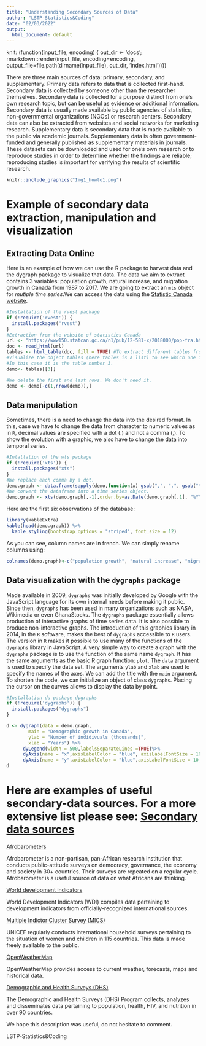 ```yaml
---
title: "Understanding Secondary Sources of Data"
author: "LSTP-Statistics&Coding"
date: "02/03/2022"
output:
  html_document: default
---
```

knit: (function(input_file, encoding) {
  out_dir <- 'docs';
  rmarkdown::render(input_file,
 encoding=encoding,
 output_file=file.path(dirname(input_file), out_dir, 'index.html'))})
 
There are three main sources of data: primary, secondary, and supplementary. Primary data refers to data that is collected first-hand. Secondary data is collected by someone other than the researcher themselves. Secondary data is collected for a purpose distinct from one’s own research topic, but can be useful as evidence or additional information. Secondary data is usually made available by public agencies of statistics, non-governmental organizations (NGOs) or research centers. Secondary data can also be extracted from websites and social networks for marketing research. Supplementary data is secondary data that is made available to the public via academic journals. Supplementary data is often government-funded and generally published as supplementary materials in journals. These datasets can be downloaded and used for one’s own research or to reproduce studies in order to determine whether the findings are reliable; reproducing studies is important for verifying the results of scientific research. 


```r
knitr::include_graphics("Img1_howto1.png")
```

# Example of secondary data extraction, manipulation and visualization
## Extracting Data Online

Here is an example of how we can use the R package to harvest data and the dygraph package to visualize that data. The data we aim to extract contains 3 variables: population growth, natural increase, and migration growth in Canada from 1987 to 2017. We are going to extract an `mts` object for _mutiple time series_.We can access the data using the [Statistic Canada website](https://www150.statcan.gc.ca/n1/pub/12-581-x/2018000/pop-fra.htm). 

```r
#Installation of the rvest package
if (!require('rvest')) {
  install.packages("rvest")
}
#Extraction from the website of statistics Canada
url <- "https://www150.statcan.gc.ca/n1/pub/12-581-x/2018000/pop-fra.htm"
doc <- read_html(url)
tables <- html_table(doc, fill = TRUE) #To extract different tables from the website
#Visualize the object tables (here tables is a list) to see which one is targeted.
#In this case it is the table number 3.
demo<- tables[[3]]

#We delete the first and last rows. We don't need it.
demo <- demo[-c(1,nrow(demo)),]

```

## Data manipulation

Sometimes, there is a need to change the data into the desired format.
In this, case we have to change the data from character to numeric values as in `R`, decimal values are specified with a dot (.) and not a comma (,). To show the evolution with a graphic, we also have to change the data into temporal series.

```r
#Intallation of the wts package
if (!require('xts')) {
  install.packages("xts")
}
#We replace each comma by a dot.
demo.graph <- data.frame(sapply(demo,function(x) gsub(",", ".", gsub("\\.", "",x))))
#We convert the dataframe into a time series object.
demo.graph <- xts(demo.graph[,-1],order.by=as.Date(demo.graph[,1], "%Y"))
```


Here are the first six observations of the database: 

```r
library(kableExtra)
kable(head(demo.graph)) %>%
  kable_styling(bootstrap_options = "striped", font_size = 12)
```

As you can see, column names are in french. We can simply rename columns using:

```r
colnames(demo.graph)<-c("population growth", "natural increase", "migration growth")
```

## Data visualization with the `dygraphs` package

Made available in 2009, `dygraphs` was initially developed by Google with the JavaScript language for its own internal needs before making it public. Since then, `dygraphs` has been used in many organizations such as NASA, Wikimedia or even GhanaStocks. The `dygraphs` package essentially allows production of interactive graphs of time series data. It is also possible to produce non-interactive graphs. The introduction of this graphics library in 2014, in the `R` software, makes the best of `dygraphs` accessible to `R` users. The version in `R` makes it possible to use many of the functions of the `dygraphs` library in JavaScript. A very simple way to create a graph with the `dygraphs` package is to use the function of the same name `dygraph`. It has the same arguments as the basic R graph function: `plot`. The `data` argument is used to specify the data set. The arguments `ylab` and `xlab` are used to specify the names of the axes. We can add the title with the `main` argument. To shorten the code, we can initialize an object of class `dygraphs`. Placing the cursor on the curves allows to display the data by point.

```r
#Installation du package dygraphs
if (!require('dygraphs')) {
  install.packages("dygraphs")
}
```


```r
d <- dygraph(data = demo.graph, 
        main = "Demographic growth in Canada", 
        ylab = "Number of indidivuals (thousands)", 
        xlab = "Years") %>% 
      dyLegend(width = 500,labelsSeparateLines =TRUE)%>%
      dyAxis(name = "x",axisLabelColor = "blue", axisLabelFontSize = 10,drawGrid = FALSE) %>%
      dyAxis(name = "y",axisLabelColor = "blue",axisLabelFontSize = 10,gridLineWidth = 0.1)
d
```


# Here are examples of useful secondary-data sources. For a more extensive list please see: [Secondary data sources](https://researchguides.ben.edu/c.php?g=282050&p=7037030)

[Afrobarometers](https://afrobarometer.org/)

Afrobarometer is a non-partisan, pan-African research institution that conducts public-attitude surveys on democracy, governance, the economy and society in 30+ countries. Their surveys are repeated on a regular cycle. Afrobarometer is a useful source of data on what Africans are thinking.

[World development indicators](https://databank.worldbank.org/source/world-development-indicators)

World Development Indicators (WDI) compiles data pertaining to development indicators from officially-recognized international sources. 

[Multiple Indictor Cluster Survey (MICS)](http://www.unicef.org/statistics/index_24302.html)

UNICEF regularly conducts international household surveys pertaining to the situation of women and children in 115 countries. This data is made freely available to the public. 

[OpenWeatherMap](https://openweathermap.org/)

OpenWeatherMap provides access to current weather, forecasts, maps and historical data. 

[Demographic and Health Surveys (DHS)](http://dhsprogram.com/)

The Demographic and Health Surveys (DHS) Program collects, analyzes and disseminates data pertaining to population, health, HIV, and nutrition in over 90 countries.


We hope this description was useful, do not hesitate to comment.

LSTP-Statistics&Coding